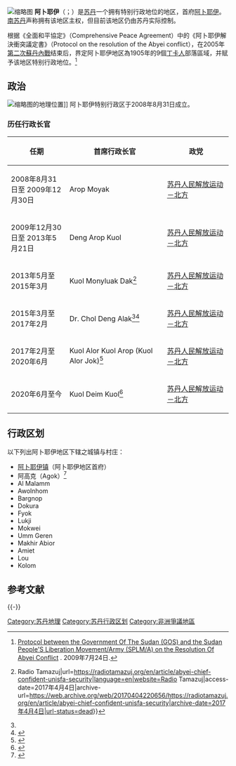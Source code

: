 {{about|苏丹的一个具有特别行政地位的地区|城镇阿卜耶伊|阿卜耶伊 (城镇)}}
{{noteTA
|1=zh-hans:阿卜耶伊; zh-hant:艾卜耶;
|2=zh-hans:全面和平协议;zh-hant:全面和平協定;
}}
{{Infobox geopolitical organisation
|conventional_long_name = 阿卜耶伊地区
|native_name = {{lang|ar|منطقة أبيي}}<br>{{lang|en|Abyei Area}}<br><small>mintaqat 'abyi<small>
|common_name = Abyei
|status = 由{{SDN}}实际管辖
|capital = [[阿卜耶伊_(城镇)|阿卜耶伊]]
|image_map = Map of Abyei Area en.png
|map_caption = 阿卜耶伊地区（地图中间）的位置
|official_languages = {{hlist |[[阿拉伯语|阿拉伯语]] |[[英语|英语]]}}
|ethnic_groups = |ethnic_groups_year = |demonym = 
|government_type = 特别行政地位
|leader_title1 = 首席行政长官
|leader_name1 = Kuol Deim Kuol<ref>{{Cite web |url=https://radiotamazuj.org/en/news/article/abyei-chief-administrator-appoints-new-cabinet |title=Abyei chief administrator appoints new cabinet |access-date=2021-02-09 |archive-date=2020-02-25 |archive-url=https://web.archive.org/web/20200225152301/https://radiotamazuj.org/en/news/article/abyei-chief-administrator-appoints-new-cabinet |dead-url=no }}</ref>
|leader_title2 = |leader_name2 = 
|sovereignty_type = |sovereignty_note = 
|established_event1 = 签订全面和平协议
|established_date1 = 2005年1月9日
|established_event2 = 创建阿卜耶伊地区行政机构
|established_date2 = 2008年8月31日
|area_rank = |area_magnitude = 
|area_km2 = 10546
<!-- |area_sq_mi = 4072 -->
|percent_water = 
|population_estimate =12万4390人 |population_estimate_rank = |population_estimate_year =2014 
|population_census = |population_census_year = 
|population_density_km2 = |population_density_sq_mi = |population_density_rank = 
|GDP_PPP = |GDP_PPP_rank = |GDP_PPP_year = |GDP_PPP_per_capita = |GDP_PPP_per_capita_rank = 
|GDP_nominal = |GDP_nominal_rank = |GDP_nominal_year = |GDP_nominal_per_capita= |GDP_nominal_per_capita_rank = 
|currency = |currency_code = 
|time_zone =[[UTC+3|UTC+3]] |utc_offset = |time_zone_DST = |DST_note = |utc_offset_DST = 
|cctld = |calling_code = 
|footnote_a = |footnote_b = |footnotes = 
|image_flag=Emblem of the Abyei Area.png
|flag_type=区徽}}
[[File:Sudan_Envoy_-_Abyei_from_Above.jpg|缩略图]]
'''阿卜耶伊'''（{{lang-ar|أبيي}}；{{lang-en|Abyei}}）是[[苏丹|苏丹]]一个拥有特别行政地位的地区，首府[[阿卜耶伊_(城镇)|阿卜耶伊]]。[[南苏丹|南苏丹]]声称拥有该地区主权，但目前该地区仍由苏丹实际控制。

根据《全面和平協定》（Comprehensive Peace Agreement）中的《阿卜耶伊解決衝突議定書》（Protocol on the resolution of the Abyei conflict），在2005年[[第二次蘇丹內戰|第二次蘇丹內戰]]结束后，界定阿卜耶伊地区為1905年的9個[[丁卡人|丁卡人]]部落區域，并赋予该地区特别行政地位。<ref>[http://www.reliefweb.int/rw/rwb.nsf/db900SID/SZIE-5ZJR4Z?OpenDocument Protocol between the Government Of The Sudan (GOS) and the Sudan People'S Liberation Movement/Army (SPLM/A) on the Resolution Of Abyei Conflict] {{Wayback|url=http://www.reliefweb.int/rw/rwb.nsf/db900SID/SZIE-5ZJR4Z?OpenDocument |date=20100519125710 }}. 2009年7月24日.</ref>

== 政治 ==
[[File:Sudan_district_map_Abyei.svg|缩略图]]的地理位置]]
阿卜耶伊特别行政区于2008年8月31日成立。

=== 历任行政长官 ===
{| class="wikitable"
! style="width:18%;" |任期
! style="width:30%;" |首席行政长官
! style="width:20%;" |政党
|- style="vertical-align:top; background:#ffffec;"
|2008年8月31日至
2009年12月30日
|Arop Moyak
|[[苏丹人民解放运动－北方|苏丹人民解放运动－北方]]
|- style="vertical-align:top; background:#ffffec;"
|2009年12月30日至
2013年5月21日{{citation needed|date=July 2020}}
|Deng Arop Kuol
|[[苏丹人民解放运动－北方|苏丹人民解放运动－北方]]
|- style="vertical-align:top; background:#ffffec;"
|2013年5月{{citation needed|date=July 2020}}至
2015年3月
|Kuol Monyluak Dak<ref>{{cite web|title=Abyei chief confident in UNISFA security {{!}} Radio Tamazuj|url=https://radiotamazuj.org/en/article/abyei-chief-confident-unisfa-security|language=en|website=Radio Tamazuj|access-date=2017年4月4日|archive-url=https://web.archive.org/web/20170404220656/https://radiotamazuj.org/en/article/abyei-chief-confident-unisfa-security|archive-date=2017年4月4日|url-status=dead}}</ref>
|[[苏丹人民解放运动－北方|苏丹人民解放运动－北方]]
|- style="vertical-align:top; background:#ffffec;"
|2015年3月至
2017年2月
|Dr. Chol Deng Alak<ref name="sudantribune1" /><ref>{{cite web|title=Abyei Residents Welcome New Chief Administrator|url=http://www.gurtong.net/ECM/Editorial/tabid/124/ctl/ArticleView/mid/519/articleId/16414/Abyei-Residents-Welcome-New-Chief-Administrator.aspx|last1=Angok|first1=Daniel|website=Gurtong.net|access-date=2017年4月4日|archive-date=2021年2月15日|archive-url=https://web.archive.org/web/20210215024223/http://www.gurtong.net/ECM/Editorial/tabid/124/ctl/ArticleView/mid/519/articleId/16414/Abyei-Residents-Welcome-New-Chief-Administrator.aspx|dead-url=no}}</ref>
|[[苏丹人民解放运动－北方|苏丹人民解放运动－北方]]
|- style="vertical-align:top; background:#ffffec;"
|2017年2月至
2020年6月
|Kuol Alor Kuol Arop (Kuol Alor Jok)<ref>{{cite web|title=South Sudan president sacks Abyei chief administrator - Sudan Tribune: Plural news and views on Sudan|url=http://www.sudantribune.com/spip.php?article61587|language=en|website=www.sudantribune.com|access-date=2017年4月4日|archive-date=2019年2月1日|archive-url=https://web.archive.org/web/20190201013849/http://www.sudantribune.com/spip.php?article61587|dead-url=no}}</ref>
|[[苏丹人民解放运动－北方|苏丹人民解放运动－北方]]
|- style="vertical-align:top; background:#ffffec;"
|2020年6月至今
|Kuol Deim Kuol<ref>{{Cite web|title=Kiir appoints governors for eight states|url=https://radiotamazuj.org/en/news/article/south-sudan-s-kiir-appoints-governors-for-eight-states|language=en|access-date=2020年7月1日|website=Radio Tamazuj|archive-date=2021年1月18日|archive-url=https://web.archive.org/web/20210118160026/https://radiotamazuj.org/en/news/article/south-sudan-s-kiir-appoints-governors-for-eight-states|dead-url=no}}</ref>
|[[苏丹人民解放运动－北方|苏丹人民解放运动－北方]]
|}

== 行政区划 ==
以下列出阿卜耶伊地区下辖之城镇与村庄：

* [[阿卜耶伊_(城镇)|阿卜耶伊镇]]（阿卜耶伊地区首府）
* 阿高克（Agok）<ref>{{Cite web|title=阿卜耶伊：悬而未决的迷局|url=http://www.chinadaily.com.cn/zgrbjx/2011-04/21/content_12365435.htm|accessdate=2021年2月9日|author=张海洲|date=2011年4月21日|format=|publisher=中国日报|language=中文|archive-date=2021年2月14日|archive-url=https://web.archive.org/web/20210214123109/http://www.chinadaily.com.cn/zgrbjx/2011-04/21/content_12365435.htm|dead-url=no}}</ref>
* Al Malamm
* Awolnhom
* Bargnop
* Dokura
* Fyok
* Lukji
* Mokwei
* Umm Geren
* Makhir Abior
* Amiet
* Lou
* Kolom

== 参考文献 ==
{{Reflist}}

{{-}}
{{Authority control}}

[[Category:苏丹地理|Category:苏丹地理]]
[[Category:苏丹行政区划|Category:苏丹行政区划]]
[[Category:非洲爭議地區|Category:非洲爭議地區]]
